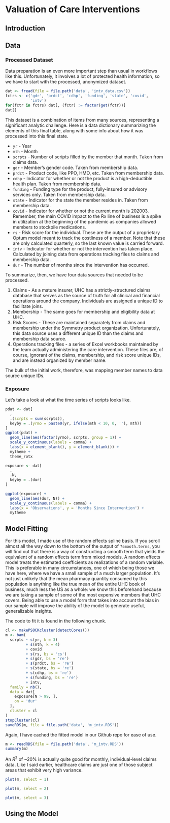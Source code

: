 # Valuation of Care Interventions

## Introduction



## Data

### Processed Dataset

Data preparation is an even more important step than usual in workflows like this.
Unfortunately, it involves a lot of protected health information, so we have to start with the processed, anonymized dataset.  

```r
dat <- fread(file = file.path('data', 'intv_data.csv'))
fctrs <- c('gdr', 'prdct', 'cdhp', 'funding', 'state', 'covid',
           'intv')
for(fctr in fctrs) dat[, (fctr) := factor(get(fctr))]
dat[]
```

This dataset is a combination of items from many sources, representing a significant analytic challenge.
Here is a data dictionary summarizing the elements of this final table, along with some info about how it was processed into this final state.  

* `yr` - Year  
* `mth` - Month  
* `scrpts` - Number of scripts filled by the member that month. Taken from claims data.  
* `gdr` - Member's gender code. Taken from membership data.  
* `prdct` - Product code, like PPO, HMO, etc. Taken from membership data.  
* `cdhp` - Indicator for whether or not the product is a high-deductible health plan. Taken from membership data.  
* `funding` - Funding type for the product, fully-insured or advisory services only. Taken from membership data.  
* `state` - Indicator for the state the member resides in. Taken from membership data.  
* `covid` - Indicator for whether or not the current month is 202003. Remember, the main COVID impact to the Rx line of business is a spike in utilization at the beginning of the pandemic as companies allowed members to stockpile medications.  
* `rs` - Risk score for the individual. These are the output of a proprietary Optum model meant to track the costliness of a member. Note that these are only calculated quarterly, so the last known value is carried forward.  
* `intv` - Indicator for whether or not the intervention has taken place. Calculated by joining data from operations tracking files to claims and membership data.  
* `dur` - The number of months since the intervention has occurred.  

To summarize, then, we have four data sources that needed to be processed.  

1. Claims - As a mature insurer, UHC has a strictly-structured claims database that serves as the source of truth for all clinical and financial operations around the company. Individuals are assigned a unique ID to facilitate joins.  
2. Membership - The same goes for membership and eligibility data at UHC.  
3. Risk Scores - These are maintained separately from claims and membership under the Symmetry product organization.
Unfortunately, this data source uses a different unique ID than the claims and membership data source.  
4. Operations tracking files - a series of Excel workbooks maintained by the team actually administering the care intervention.
These files are, of course, ignorant of the claims, membership, and risk score unique IDs, and are instead organized by member name.  

The bulk of the initial work, therefore, was mapping member names to data source unique IDs.

### Exposure

Let's take a look at what the time series of scripts looks like.  

```r
pdat <- dat[
  ,
  .(scrpts = sum(scrpts)),
  keyby = .(yrmo = paste0(yr, ifelse(mth < 10, 0, ''), mth))
]
ggplot(pdat) +
  geom_line(aes(factor(yrmo), scrpts, group = 1)) +
  scale_y_continuous(labels = comma) +
  labs(x = element_blank(), y = element_blank()) +
  mytheme +
  theme_rotx
```

```r
exposure <- dat[
  ,
  .N,
  keyby = .(dur)
]

ggplot(exposure) +
  geom_line(aes(dur, N)) +
  scale_y_continuous(labels = comma) +
  labs(x = 'Observations', y = 'Months Since Intervention') +
  mytheme
```

## Model Fitting

For this model, I made use of the random effects spline basis.
If you scroll almost all the way down to the bottom of the output of `?smooth.terms`, you will find out that there is a way of constructing a smooth term that yields the equivalent of a random effects term from mixed models.
A random effects model treats the estimated coefficients as realizations of a random variable.
This is preferable in many circumstances, one of which being those we have here, where we have a small sample of a much larger population.
It's not just unlikely that the mean pharmacy quantity consumed by this population is anything like the true mean of the entire UHC book of business, much less the US as a whole: we know this beforehand because we are taking a sample of some of the most expensive members that UHC covers.
Being able to use a model form that takes into account the bias in our sample will improve the ability of the model to generate useful, generalizable insights.  

The code to fit it is found in the following chunk.

```r
cl <- makePSOCKcluster(detectCores())
m <- bam(
  scrpts ~ s(yr, k = 3)
         + s(mth, k = 4)
         + covid
         + s(rs, bs = 'cs')
         + s(gdr, bs = 're')
         + s(prdct, bs = 're')
         + s(state, bs = 're')
         + s(cdhp, bs = 're')
         + s(funding, bs = 're')
         + intv,
  family = nb(),
  data = dat[
    exposure[N > 99, ],
    on = 'dur'
  ],
  cluster = cl
)
stopCluster(cl)
saveRDS(m, file = file.path('data', 'm_intv.RDS'))
```

Again, I have cached the fitted model in our Github repo for ease of use.

```r
m <- readRDS(file = file.path('data', 'm_intv.RDS'))
summary(m)
```

An $R^2$ of ~20% is actually quite good for monthly, individual-level claims data.
Like I said earlier, healthcare claims are just one of those subject areas that exhibit very high variance.  

```r
plot(m, select = 1)
```

```r
plot(m, select = 2)
```

```r
plot(m, select = 3)
```

## Using the Model


